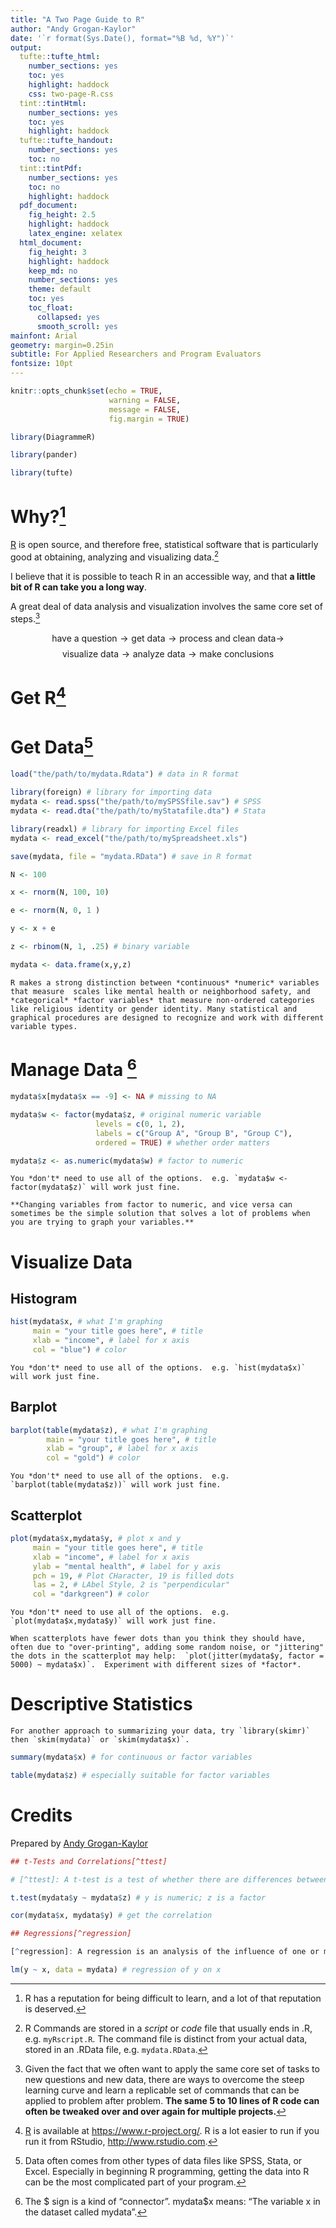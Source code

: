 ---
title: "A Two Page Guide to R"
author: "Andy Grogan-Kaylor"
date: '`r format(Sys.Date(), format="%B %d, %Y")`'
output:
  tufte::tufte_html: 
    number_sections: yes
    toc: yes
    highlight: haddock
    css: two-page-R.css
  tint::tintHtml:
    number_sections: yes
    toc: yes
    highlight: haddock
  tufte::tufte_handout:
    number_sections: yes
    toc: no
  tint::tintPdf:
    number_sections: yes
    toc: no
    highlight: haddock
  pdf_document:
    fig_height: 2.5
    highlight: haddock
    latex_engine: xelatex
  html_document:
    fig_height: 3
    highlight: haddock
    keep_md: no
    number_sections: yes
    theme: default
    toc: yes
    toc_float:
      collapsed: yes
      smooth_scroll: yes
mainfont: Arial
geometry: margin=0.25in
subtitle: For Applied Researchers and Program Evaluators
fontsize: 10pt
---

```{r setup, include=FALSE}

knitr::opts_chunk$set(echo = TRUE,
                      warning = FALSE,
                      message = FALSE,
                      fig.margin = TRUE)

```

```{r, echo = FALSE}

library(DiagrammeR)

library(pander)

library(tufte)

```

# Why?[^difficult]

[^difficult]: R has a reputation for being difficult to learn, and a lot of that reputation is deserved.  

[R](https://www.r-project.org/) is open source, and therefore free, statistical software that is particularly good at obtaining, analyzing and visualizing data.[^scriptsanddata]

[^scriptsanddata]: R Commands are stored in a *script* or *code* file that usually ends in .R, e.g. `myRscript.R`. The command file is distinct from your actual data, stored in an .RData file, e.g. `mydata.RData`.

I believe that it is possible to teach R in an accessible way, and that **a little bit of R can take you a long way**.

A great deal of data analysis and visualization involves the same core set of steps.[^coresteps]

[^coresteps]: Given the fact that we often want to apply the same core set of tasks to new questions and new data, there are ways to overcome the steep learning curve and learn a replicable set of commands that can be applied to problem after problem. **The same 5 to 10 lines of R code can often be tweaked over and over again for multiple projects.**

$$\text{have a question} \rightarrow \text{get data} \rightarrow \text{process and clean data} \rightarrow$$ 
$$\text{visualize data} \rightarrow \text{analyze data} \rightarrow \text{make conclusions}$$

# Get R[^getR]

[^getR]: [R](https://www.r-project.org/) is available at [https://www.r-project.org/](https://www.r-project.org/). R is a lot easier to run if you run it from RStudio, [http://www.rstudio.com](http://www.rstudio.com).

# Get Data[^getdata]

[^getdata]: Data often comes from other types of data files like SPSS, Stata, or Excel.  Especially in beginning R programming, getting the data into R can be the most complicated part of your program.

```{r, eval=FALSE, echo=TRUE}

load("the/path/to/mydata.Rdata") # data in R format

library(foreign) # library for importing data 
mydata <- read.spss("the/path/to/mySPSSfile.sav") # SPSS
mydata <- read.dta("the/path/to/myStatafile.dta") # Stata

library(readxl) # library for importing Excel files
mydata <- read_excel("the/path/to/mySpreadsheet.xls")

save(mydata, file = "mydata.RData") # save in R format

```

```{r, eval = TRUE, echo = FALSE}

N <- 100

x <- rnorm(N, 100, 10)

e <- rnorm(N, 0, 1 )

y <- x + e

z <- rbinom(N, 1, .25) # binary variable

mydata <- data.frame(x,y,z)

```

```{marginfigure}

R makes a strong distinction between *continuous* *numeric* variables that measure  scales like mental health or neighborhood safety, and *categorical* *factor variables* that measure non-ordered categories like religious identity or gender identity. Many statistical and graphical procedures are designed to recognize and work with different variable types.  

```

# Manage Data [^dollarsign] 

```{r}

mydata$x[mydata$x == -9] <- NA # missing to NA

```

```{r, tidy=FALSE}

mydata$w <- factor(mydata$z, # original numeric variable
                   levels = c(0, 1, 2), 
                   labels = c("Group A", "Group B", "Group C"), 
                   ordered = TRUE) # whether order matters

mydata$z <- as.numeric(mydata$w) # factor to numeric

```

```{marginfigure}

You *don't* need to use all of the options.  e.g. `mydata$w <- factor(mydata$z)` will work just fine.

**Changing variables from factor to numeric, and vice versa can sometimes be the simple solution that solves a lot of problems when you are trying to graph your variables.**

```

# Visualize Data

## Histogram

```{r, tidy=FALSE}

hist(mydata$x, # what I'm graphing
     main = "your title goes here", # title
     xlab = "income", # label for x axis
     col = "blue") # color

```

```{marginfigure}

You *don't* need to use all of the options.  e.g. `hist(mydata$x)` will work just fine.

```

## Barplot

```{r, tidy=FALSE}

barplot(table(mydata$z), # what I'm graphing
        main = "your title goes here", # title
        xlab = "group", # label for x axis
        col = "gold") # color

```

```{marginfigure}

You *don't* need to use all of the options.  e.g. `barplot(table(mydata$z))` will work just fine.

```

## Scatterplot

```{r, tidy=FALSE}

plot(mydata$x,mydata$y, # plot x and y
     main = "your title goes here", # title
     xlab = "income", # label for x axis
     ylab = "mental health", # label for y axis
     pch = 19, # Plot CHaracter, 19 is filled dots
     las = 2, # LAbel Style, 2 is "perpendicular"
     col = "darkgreen") # color

```


```{marginfigure}

You *don't* need to use all of the options.  e.g. `plot(mydata$x,mydata$y)` will work just fine.

```

```{marginfigure}

When scatterplots have fewer dots than you think they should have, often due to "over-printing", adding some random noise, or "jittering" the dots in the scatterplot may help:  `plot(jitter(mydata$y, factor = 5000) ~ mydata$x)`.  Experiment with different sizes of *factor*.

```

# Descriptive Statistics

```{marginfigure}

For another approach to summarizing your data, try `library(skimr)` then `skim(mydata)` or `skim(mydata$x)`.

```

```{r}

summary(mydata$x) # for continuous or factor variables

table(mydata$z) # especially suitable for factor variables

```

# Credits

Prepared by [Andy Grogan-Kaylor](https://www.umich.edu/~agrogan)

```{r, echo=FALSE,eval=FALSE}

## t-Tests and Correlations[^ttest]

# [^ttest]: A t-test is a test of whether there are differences between two groups.  A correlation is a measure, varying between -1 and +1 of the relationship between two continuous variables.

```

```{r, echo = FALSE, eval = FALSE}

t.test(mydata$y ~ mydata$z) # y is numeric; z is a factor

cor(mydata$x, mydata$y) # get the correlation

```

```{r, echo=FALSE,eval=FALSE}

## Regressions[^regression]

[^regression]: A regression is an analysis of the influence of one or more independent variables on an outcome of interest.

```

```{r, echo = FALSE, eval = FALSE}

lm(y ~ x, data = mydata) # regression of y on x

```

[^dollarsign]:  The \$ sign is a kind of "connector".  mydata\$x means:  "The variable x in the dataset called mydata".


